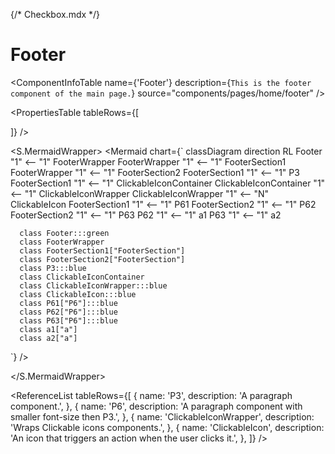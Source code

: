 {/* Checkbox.mdx */}



<Meta title="ApplicationModel/Components/Pages/Home/Footer/docs" />

# Footer

<ComponentInfoTable
  name={'Footer'}
  description={`This is the footer component of the main page.`}
  source="components/pages/home/footer"
/>

<PropertiesTable
  tableRows={[

]}
/>

<S.MermaidWrapper>
<Mermaid
  chart={`
     classDiagram
     direction RL
      Footer "1" <-- "1" FooterWrapper
      FooterWrapper "1" <-- "1" FooterSection1
      FooterWrapper "1" <-- "1" FooterSection2
      FooterSection1 "1" <-- "1" P3
      FooterSection1 "1" <-- "1" ClickableIconContainer
      ClickableIconContainer "1" <-- "1" ClickableIconWrapper
      ClickableIconWrapper "1" <-- "N" ClickableIcon
      FooterSection1 "1" <-- "1" P61
      FooterSection2 "1" <-- "1" P62
      FooterSection2 "1" <-- "1" P63
      P62 "1" <-- "1" a1
      P63 "1" <-- "1" a2

      class Footer:::green
      class FooterWrapper
      class FooterSection1["FooterSection"]
      class FooterSection2["FooterSection"]
      class P3:::blue
      class ClickableIconContainer
      class ClickableIconWrapper:::blue
      class ClickableIcon:::blue
      class P61["P6"]:::blue
      class P62["P6"]:::blue
      class P63["P6"]:::blue
      class a1["a"]
      class a2["a"]

`}
/>

</S.MermaidWrapper>

<ReferenceList
  tableRows={[
    {
      name: 'P3',
      description: 'A paragraph component.',
    },
    {
      name: 'P6',
      description: 'A paragraph component with smaller font-size then P3.',
    },
    {
      name: 'ClickableIconWrapper',
      description: 'Wraps Clickable icons components.',
    },
    {
      name: 'ClickableIcon',
      description: 'An icon that triggers an action when the user clicks it.',
    },
  ]}
/>
